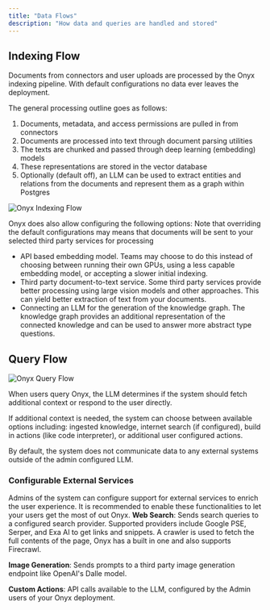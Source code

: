 ```yaml
---
title: "Data Flows"
description: "How data and queries are handled and stored"
---
```


## Indexing Flow
Documents from connectors and user uploads are processed by the Onyx indexing pipeline. With default configurations no data ever leaves the deployment.

The general processing outline goes as follows:
1. Documents, metadata, and access permissions are pulled in from connectors
2. Documents are processed into text through document parsing utilities
3. The texts are chunked and passed through deep learning (embedding) models
4. These representations are stored in the vector database
5. Optionally (default off), an LLM can be used to extract entities and relations from the documents and represent them as a graph within Postgres

![Onyx Indexing Flow](/assets/images/security/OnyxIndexingFlow.png)

Onyx does also allow configuring the following options:
<Info>
Note that overriding the default configurations may means that documents will be sent to your selected third party services for processing
</Info>
- API based embedding model. Teams may choose to do this instead of choosing between running their own GPUs, using a less capable embedding model, or accepting a slower initial indexing.
- Third party document-to-text service. Some third party services provide better processing using large vision models and other approaches. This can yield better extraction of text from your documents.
- Connecting an LLM for the generation of the knowledge graph. The knowledge graph provides an additional representation of the connected knowledge and can be used to answer more abstract type questions.


## Query Flow
![Onyx Query Flow](/assets/images/security/OnyxQueryFlow.png)

When users query Onyx, the LLM determines if the system should fetch additional context or respond to the user directly.

If additional context is needed, the system can choose between available options including: ingested knowledge, internet search (if configured), build in actions (like code interpreter), or additional user configured actions.

By default, the system does not communicate data to any external systems outside of the admin configured LLM.

### Configurable External Services
Admins of the system can configure support for external services to enrich the user experience.
<Tip>
It is recommended to enable these functionalities to let your users get the most of out Onyx.
</Tip>
**Web Search**: Sends search queries to a configured search provider. Supported providers include Google PSE, Serper, and Exa AI to get links and snippets. A crawler is used to fetch the full contents of the page, Onyx has a built in one and also supports Firecrawl.

**Image Generation**: Sends prompts to a third party image generation endpoint like OpenAI's Dalle model.

**Custom Actions**: API calls available to the LLM, configured by the Admin users of your Onyx deployment.
